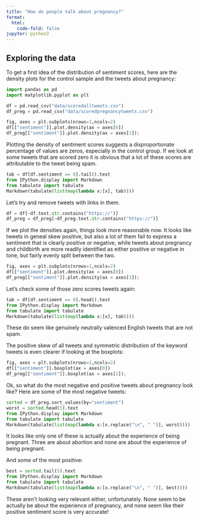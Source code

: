 ```yaml
---
title: "How do people talk about pregnancy?"
format:
  html:
    code-fold: false
jupyter: python3
---
```


## Exploring the data

To get a first idea of the distribution of sentiment scores, here are the density plots for
the control sample and the tweets about pregnancy:

```python
import pandas as pd
import matplotlib.pyplot as plt

df = pd.read_csv("data/scoredalltweets.csv")
df_preg = pd.read_csv("data/scoredpregnancytweets.csv")
```

```python
fig, axes = plt.subplots(nrows=1,ncols=2)
df[["sentiment"]].plot.density(ax = axes[0])
df_preg[["sentiment"]].plot.density(ax = axes[1]);
```

Plotting the density of sentiment scores suggests a disproportionate percentage of values are zeros, especially
in the control group. If we look at some tweets that are scored zero it is obvious that a lot of these scores are
attributable to the tweet being spam.

```python
tab = df[df.sentiment == 0].tail().text
from IPython.display import Markdown
from tabulate import tabulate
Markdown(tabulate(list(map(lambda x:[x], tab))))
```

Let's try and remove tweets with links in them.

```python
df = df[~df.text.str.contains("https://")]
df_preg = df_preg[~df_preg.text.str.contains("https://")]
```

If we plot the densities again, things look more reasonable now. It looks like tweets in geneal skew positive,
but also a lot of them fail to express a sentiment that is clearly positive *or* negative, while tweets about pregnancy
and childbirth are more readily identified as either positive or negative in tone, but fairly evenly split between the
two.

```python
fig, axes = plt.subplots(nrows=1,ncols=2)
df[["sentiment"]].plot.density(ax = axes[0])
df_preg[["sentiment"]].plot.density(ax = axes[1]);
```

Let's check some of those zero scores tweets again:

```python
tab = df[df.sentiment == 0].head().text
from IPython.display import Markdown
from tabulate import tabulate
Markdown(tabulate(list(map(lambda x:[x], tab))))
```

These do seem like genuinely neutrally valenced English tweets that are not spam.

The positive skew of all tweets and symmetric distribution of the keyword tweets is even clearer if looking at the
boxplots:

```python
fig, axes = plt.subplots(nrows=1,ncols=2)
df[["sentiment"]].boxplot(ax = axes[0])
df_preg[["sentiment"]].boxplot(ax = axes[1]);
```

Ok, so what do the most negative and positive tweets about pregnancy look like?
Here are some of the most negative tweets:

```python
sorted = df_preg.sort_values(by="sentiment")
worst = sorted.head(5).text
from IPython.display import Markdown
from tabulate import tabulate
Markdown(tabulate(list(map(lambda x:[x.replace("\n", " ")], worst))))
```

It looks like only one of these is actually about the experience of being pregnant.
Three are about abortion and none are about the experience of being pregnant.

And some of the most positive:

```python
best = sorted.tail(5).text
from IPython.display import Markdown
from tabulate import tabulate
Markdown(tabulate(list(map(lambda x:[x.replace("\n", " ")], best))))
```

These aren't looking very relevant either, unfortunately. None seem to be actually be
about the experience of pregnancy, and none seem like their positive sentiment score is very accurate!
